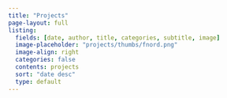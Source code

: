 ```yaml
---
title: "Projects"
page-layout: full
listing: 
  fields: [date, author, title, categories, subtitle, image]
  image-placeholder: "projects/thumbs/fnord.png"
  image-align: right
  categories: false
  contents: projects
  sort: "date desc"  
  type: default 
---
```

